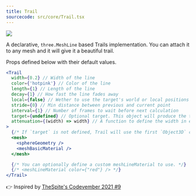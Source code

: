 ```yaml
---
title: Trail
sourcecode: src/core/Trail.tsx
---
```


[![](https://img.shields.io/badge/-storybook-%23ff69b4)](https://drei.vercel.app/?path=/story/misc-trail--use-trail-st)

A declarative, `three.MeshLine` based Trails implementation. You can attach it to any mesh and it will give it a beautiful trail.

Props defined below with their default values.

```jsx
<Trail
  width={0.2} // Width of the line
  color={'hotpink'} // Color of the line
  length={1} // Length of the line
  decay={1} // How fast the line fades away
  local={false} // Wether to use the target's world or local positions
  stride={0} // Min distance between previous and current point
  interval={1} // Number of frames to wait before next calculation
  target={undefined} // Optional target. This object will produce the trail.
  attenuation={(width) => width} // A function to define the width in each point along it.
>
  {/* If `target` is not defined, Trail will use the first `Object3D` child as the target. */}
  <mesh>
    <sphereGeometry />
    <meshBasicMaterial />
  </mesh>

  {/* You can optionally define a custom meshLineMaterial to use. */}
  {/* <meshLineMaterial color={"red"} /> */}
</Trail>
```

👉 Inspired by [TheSpite's Codevember 2021 #9](https://spite.github.io/codevember-2021/9/)
